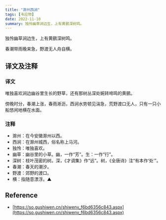 ```yaml
---
title: "滁州西涧"
tags: [韦应物]
date: 2022-11-10
summary: 独怜幽草涧边生，上有黄鹂深树鸣。
---
```


独怜幽草涧边生，上有黄鹂深树鸣。

春潮带雨晚来急，野渡无人舟自横。

## 译文及注释

### 译文

唯独喜欢涧边幽谷里生长的野草，还有那树丛深处婉转啼鸣的黄鹂。

傍晚时分，春潮上涨，春雨淅沥，西涧水势顿见湍急，荒野渡口无人，只有一只小船悠闲地横在水面。

### 注释

- 滁州：在今安徽滁州以西。
- 西涧：在滁州城西，俗名称上马河。　
- 独怜：唯独喜欢。
- 幽草：幽谷里的小草。幽，一作“芳”。生：一作“行”。
- 深树：枝叶茂密的树。深，《才调集》作“远”。树，《全唐诗》注“有本作‘处’”。
- 春潮：春天的潮汐。
- 野渡：郊野的渡口。
- 横：指随意漂浮。▲

## Reference

- [https://so.gushiwen.cn/shiwenv_f6bd6356c843.aspx](https://so.gushiwen.cn/shiwenv_f6bd6356c843.aspx)
